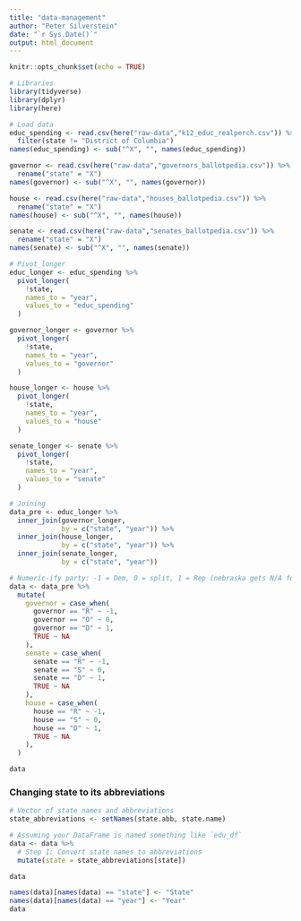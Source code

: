 ```yaml
---
title: "data-management"
author: "Peter Silverstein"
date: "`r Sys.Date()`"
output: html_document
---
```


```r
knitr::opts_chunk$set(echo = TRUE)

# Libraries
library(tidyverse)
library(dplyr)
library(here)
```

```r
# Load data
educ_spending <- read.csv(here("raw-data","k12_educ_realperch.csv")) %>%
  filter(state != "District of Columbia")
names(educ_spending) <- sub("^X", "", names(educ_spending))

governor <- read.csv(here("raw-data","governors_ballotpedia.csv")) %>%
  rename("state" = "X")
names(governor) <- sub("^X", "", names(governor))

house <- read.csv(here("raw-data","houses_ballotpedia.csv")) %>%
  rename("state" = "X")
names(house) <- sub("^X", "", names(house))

senate <- read.csv(here("raw-data","senates_ballotpedia.csv")) %>%
  rename("state" = "X")
names(senate) <- sub("^X", "", names(senate))
```

```r
# Pivot_longer
educ_longer <- educ_spending %>%
  pivot_longer(
    !state,
    names_to = "year",
    values_to = "educ_spending"
  )

governor_longer <- governor %>%
  pivot_longer(
    !state,
    names_to = "year",
    values_to = "governor"
  )

house_longer <- house %>%
  pivot_longer(
    !state,
    names_to = "year",
    values_to = "house"
  )

senate_longer <- senate %>%
  pivot_longer(
    !state,
    names_to = "year",
    values_to = "senate"
  )

# Joining
data_pre <- educ_longer %>%
  inner_join(governor_longer,
             by = c("state", "year")) %>%
  inner_join(house_longer,
             by = c("state", "year")) %>%
  inner_join(senate_longer,
             by = c("state", "year"))

# Numeric-ify party: -1 = Dem, 0 = split, 1 = Rep (nebraska gets N/A for now)
data <- data_pre %>%
  mutate(
    governor = case_when(
      governor == "R" ~ -1,
      governor == "O" ~ 0,
      governor == "D" ~ 1,
      TRUE ~ NA
    ),
    senate = case_when(
      senate == "R" ~ -1,
      senate == "S" ~ 0,
      senate == "D" ~ 1,
      TRUE ~ NA
    ),
    house = case_when(
      house == "R" ~ -1,
      house == "S" ~ 0,
      house == "D" ~ 1,
      TRUE ~ NA
    ),
  )
```

```r
data
```

### Changing state to its abbreviations
```r
# Vector of state names and abbreviations
state_abbreviations <- setNames(state.abb, state.name)

# Assuming your DataFrame is named something like `edu_df`
data <- data %>%
  # Step 1: Convert state names to abbreviations
  mutate(state = state_abbreviations[state]) 

data
```

```r
names(data)[names(data) == "state"] <- "State"
names(data)[names(data) == "year"] <- "Year"
data
```















